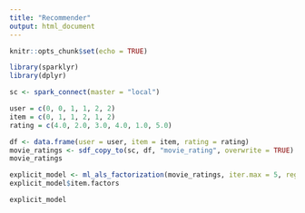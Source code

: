 ```yaml
---
title: "Recommender"
output: html_document
---
```


```r
knitr::opts_chunk$set(echo = TRUE)
```


```r
library(sparklyr)
library(dplyr)
```

```r
sc <- spark_connect(master = "local")

user = c(0, 0, 1, 1, 2, 2)
item = c(0, 1, 1, 2, 1, 2)
rating = c(4.0, 2.0, 3.0, 4.0, 1.0, 5.0)

df <- data.frame(user = user, item = item, rating = rating)
movie_ratings <- sdf_copy_to(sc, df, "movie_rating", overwrite = TRUE)
movie_ratings

```


```r
explicit_model <- ml_als_factorization(movie_ratings, iter.max = 5, regularization.parameter = 0.01)
explicit_model$item.factors
```

```r
explicit_model
```


